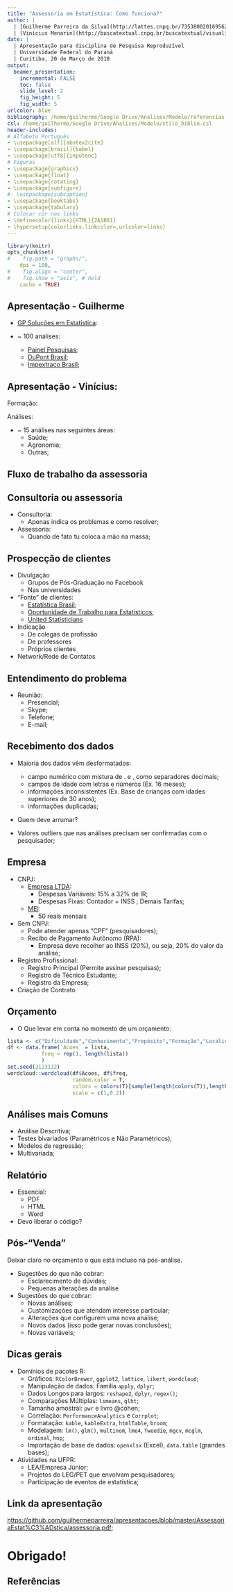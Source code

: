 ```yaml
---
title: "Assessoria em Estatística: Como funciona?"
author: |
  | [Guilherme Parreira da Silva](http://lattes.cnpq.br/7353800201695627) & 
  | [Vinícius Menarin](http://buscatextual.cnpq.br/buscatextual/visualizacv.do?id=K4685238D3)
date: |
  | Apresentação para disciplina de Pesquisa Reproduzível
  | Universidade Federal do Paraná
  | Curitiba, 20 de Março de 2018
output: 
  beamer_presentation:
    incremental: FALSE
    toc: false
    slide_level: 2
    fig_height: 5
    fig_width: 5
urlcolor: blue
bibliography: /home/guilherme/Google Drive/Analises/Modelo/referencias.bib
csl: /home/guilherme/Google Drive/Analises/Modelo/stilo_biblio.csl
header-includes:
# Alfabeto Português
- \usepackage[alf]{abntex2cite}
- \usepackage[brazil]{babel}
- \usepackage[utf8]{inputenc}	
# Figuras
- \usepackage{graphicx}
- \usepackage{float}
- \usepackage{rotating}
- \usepackage{subfigure}
#- \usepackage{subcaption}
- \usepackage{booktabs}
- \usepackage{tabulary}
# Colocar cor nos links
- \definecolor{links}{HTML}{2A1B81}
- \hypersetup{colorlinks,linkcolor=,urlcolor=links}
---
```


```r
library(knitr)
opts_chunk$set(
#    fig.path = "graphs/",
    dpi = 100,
#    fig.align = "center",
#    fig.show = "asis", # hold
    cache = TRUE)
```

## Apresentação - Guilherme

- [GP Soluções em Estatística](http://facebook.com/gpsolucoesemestatistica):
\begin{figure}
\centering
\href{http://facebook.com/gpsolucoesemestatistica}{\includegraphics[width = 3cm, keepaspectratio]{logocompletacomfundo.png}}
\end{figure}

- ~ 100 análises:

    - [Painel Pesquisas](http://www.painelpesquisas.com.br/);
    - [DuPont Brasil](http://www.dupont.com.br/);
    - [Impextraco Brasil](https://www.impextraco.com/pt);

## Apresentação - Vinícius:

Formação: 

\begin{figure}[H]
  \centering
  \subfigure{\includegraphics[scale=0.3, keepaspectratio]{logo_ufpr.png}}
  \quad  
  \subfigure{\includegraphics[scale=0.4, keepaspectratio]{logo_esalq.png}}
  \quad
\end{figure}

Análises:

+ ~ 15 análises nas seguintes áreas:
    + Saúde;
    + Agronomia;
    + Outras; 


## Fluxo de trabalho da assessoria

\begin{figure}
\centering
\includegraphics[width = 10cm, keepaspectratio]{timeline.png}
\end{figure}

## Consultoria ou assessoria

- Consultoria:
    - Apenas indica os problemas e como resolver;

- Assessoria:
    - Quando de fato tu coloca a mão na massa;

## Prospecção de clientes

- Divulgação
    - Grupos de Pós-Graduação no Facebook
    - Nas universidades

- "Fonte" de clientes:
    - [Estatística Brasil](https://www.facebook.com/groups/estatistica.brasil/);
    - [Oportunidade de Trabalho para Estatísticos](https://www.facebook.com/groups/statjobs/);
    - [United Statisticians](https://unitedstatisticians.com/)
    
- Indicação
    - De colegas de profissão
    - De professores
    - Próprios clientes

- Network/Rede de Contatos

## Entendimento do problema

- Reunião:
    - Presencial;
    - Skype;
    - Telefone;
    - E-mail;
    
## Recebimento dos dados

- Maioria dos dados vêm desformatados:
    - campo numérico com mistura de . e , como separadores decimais;
    - campos de idade com letras e números (Ex. 16 meses);
    - informações inconsistentes (Ex. Base de crianças com idades superiores de 30 anos);
    - informações duplicadas;

- Quem deve arrumar?

- Valores outliers que nas análises precisam ser confirmadas com o pesquisador;
    
    
## Empresa
    
- CNPJ:
    - [Empresa LTDA](http://www.conre3.org.br/portal/consultoria-estatistica/):
        - Despesas Variáveis: 15% a 32% de IR;
        - Despesas Fixas: Contador + INSS ; Demais Tarifas;
    - [MEI](http://www.portaldoempreendedor.gov.br/):
        - 50 reais mensais

- Sem CNPJ: 
     - Pode atender apenas "CPF" (pesquisadores);
     - Recibo de Pagamento Autônomo (RPA):
        - Empresa deve recolher ao INSS (20%), ou seja, 20% do valor da análise;
        
- Registro Profissional:
     - Registro Principal (Permite assinar pesquisas);
     - Registro de Técnico Estudante;
     - Registro da Empresa;
        
- Criação de Contrato
    
## Orçamento

- O Que levar em conta no momento de um orçamento:

```r
lista <- c("Dificuldade","Conhecimento","Propósito","Formação","Localidade","Exigências","Tempo","Salario","Código","Customizações","Base","Análise","Apresentação","Experiência","Relatório")
df <- data.frame(`Acoes` = lista,
           freq = rep(1, length(lista))
           )
set.seed(3123132)
wordcloud::wordcloud(df$Acoes, df$freq,
                     random.color = T,
                     colors = colors(T)[sample(length(colors(T)),length(lista))],
                     scale = c(1,0.2))
```

## Análises mais Comuns

- Análise Descritiva;
- Testes bivariados (Paramétricos e Não Paramétricos);
- Modelos de regressão;
- Multivariada;

## Relatório

- Essencial:
    - PDF
    - HTML
    - Word
    
- Devo liberar o código?

## Pós-"Venda"

Deixar claro no orçamento o que está incluso na pós-análise.

- Sugestões do que não cobrar:
    - Esclarecimento de dúvidas;
    - Pequenas alterações da análise

- Sugestões do que cobrar:
    - Novas análises;
    - Customizações que atendam interesse particular;
    - Alterações que configurem uma nova análise;
    - Novos dados (isso pode gerar novas conclusões);
    - Novas variáveis;
  
## Dicas gerais

- Domínios de pacotes R:
    - Gráficos: `RColorBrewer`, `ggplot2`, `lattice`, `likert`, `wordcloud`;
    - Manipulação de dados: Família `apply`, `dplyr`;
    - Dados Longos para largos: `reshape2`, `dplyr`, `regex()`;
    - Comparações Múltiplas: `lsmeans`, `glht`;
    - Tamanho amostral: `pwr` e livro @cohen;
    - Correlação: `PerformanceAnalytics` e `Corrplot`;
    - Formatação: `kable`, `kableExtra`, `htmlTable`, `broom`;
    - Modelagem: `lm()`, `glm()`, `multinom`, `lme4`, `Tweedie`, `mgcv`, `mcglm`, `ordinal`, `hnp`;
    - Importação de base de dados: `openxlsx` (Excel), `data.table` (grandes bases);
    
- Atividades na UFPR:
    - LEA/Empresa Júnior;
    - Projetos do LEG/PET que envolvam pesquisadores;
    - Participação de eventos de estatística;
    
## Link da apresentação

[https://github.com/guilhermeparreira/apresentacoes/blob/master/AssessoriaEstat%C3%ADstica/assessoria.pdf](https://github.com/guilhermeparreira/apresentacoes/blob/master/AssessoriaEstat%C3%ADstica/assessoria.pdf);

# Obrigado!

## Referências {.allowframebreaks}